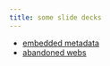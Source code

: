 ```yaml
---
title: some slide decks
---
```


- [embedded metadata](./pitch-battle)
- [abandoned webs](./abandoned-web)
